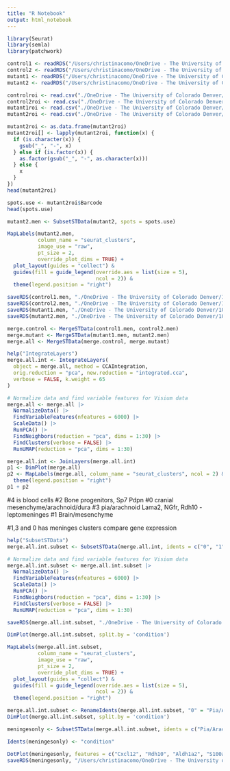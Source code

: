 ```yaml
---
title: "R Notebook"
output: html_notebook
---
```


```r
library(Seurat)
library(semla)
library(patchwork)
```

```r
control1 <- readRDS("/Users/christinacomo/OneDrive - The University of Colorado Denver/10xVisium/Spatial/RDSfiles/control1.semla.rds")
control2 <- readRDS("/Users/christinacomo/OneDrive - The University of Colorado Denver/10xVisium/Spatial/RDSfiles/control2.semla.rds")
mutant1 <- readRDS("/Users/christinacomo/OneDrive - The University of Colorado Denver/10xVisium/Spatial/RDSfiles/mutant1.semla.rds")
mutant2 <- readRDS("/Users/christinacomo/OneDrive - The University of Colorado Denver/10xVisium/Spatial/RDSfiles/mutant2.semla.rds")
```

```r
controlroi <- read.csv("./OneDrive - The University of Colorado Denver/10xVisium/Spatial/loupefiles/MeningesA.csv")
control2roi <- read.csv("./OneDrive - The University of Colorado Denver/10xVisium/Spatial/loupefiles/MeningesB.csv")
mutant1roi <- read.csv("./OneDrive - The University of Colorado Denver/10xVisium/Spatial/loupefiles/MeningesC.csv")
mutant2roi <- read.csv("./OneDrive - The University of Colorado Denver/10xVisium/Spatial/loupefiles/MeningesD.csv")
```


```r
mutant2roi <- as.data.frame(mutant2roi)
mutant2roi[] <- lapply(mutant2roi, function(x) {
  if (is.character(x)) {
    gsub("_", "-", x)
  } else if (is.factor(x)) {
    as.factor(gsub("_", "-", as.character(x)))
  } else {
    x
  }
})
head(mutant2roi)
```

```r
spots.use <- mutant2roi$Barcode
head(spots.use)
```

```r
mutant2.men <- SubsetSTData(mutant2, spots = spots.use)
```

```r
MapLabels(mutant2.men, 
          column_name = "seurat_clusters", 
          image_use = "raw", 
          pt_size = 2,
          override_plot_dims = TRUE) +
  plot_layout(guides = "collect") &
  guides(fill = guide_legend(override.aes = list(size = 5), 
                             ncol = 2)) &
  theme(legend.position = "right")
```

```r
saveRDS(control1.men, "./OneDrive - The University of Colorado Denver/10xVisium/Spatial/RDSfiles/contro1men.rds")
saveRDS(control2.men, "./OneDrive - The University of Colorado Denver/10xVisium/Spatial/RDSfiles/control2men.rds")
saveRDS(mutant1.men, "./OneDrive - The University of Colorado Denver/10xVisium/Spatial/RDSfiles/mutant1men.rds")
saveRDS(mutant2.men, "./OneDrive - The University of Colorado Denver/10xVisium/Spatial/RDSfiles/mutant2men.rds")
```


```r
merge.control <- MergeSTData(control1.men, control2.men)
merge.mutant <- MergeSTData(mutant1.men, mutant2.men)
merge.all <- MergeSTData(merge.control, merge.mutant)
```

```r
help("IntegrateLayers")
merge.all.int <- IntegrateLayers(
  object = merge.all, method = CCAIntegration,
  orig.reduction = "pca", new.reduction = "integrated.cca",
  verbose = FALSE, k.weight = 65
)
```
```r
# Normalize data and find variable features for Visium data
merge.all <- merge.all |>
  NormalizeData() |>
  FindVariableFeatures(nfeatures = 6000) |>
  ScaleData() |> 
  RunPCA() |> 
  FindNeighbors(reduction = "pca", dims = 1:30) |> 
  FindClusters(verbose = FALSE) |> 
  RunUMAP(reduction = "pca", dims = 1:30)
```

```r
merge.all.int <- JoinLayers(merge.all.int)
p1 <- DimPlot(merge.all)
p2 <- MapLabels(merge.all, column_name = "seurat_clusters", ncol = 2) &
  theme(legend.position = "right")
p1 + p2
```
#4 is blood cells 
#2 Bone progenitors, Sp7 Pdpn 
#0 cranial mesenchyme/arachnoid/dura
#3 pia/arachnoid Lama2, NGfr, Rdh10 - leptomeninges
#1 Brain/mesenchyme 

#1,3 and 0 has meninges clusters compare gene expression 

```r
help("SubsetSTData")
merge.all.int.subset <- SubsetSTData(merge.all.int, idents = c("0", "1", "2", "3"))
```

```r
# Normalize data and find variable features for Visium data
merge.all.int.subset <- merge.all.int.subset |>
  NormalizeData() |>
  FindVariableFeatures(nfeatures = 6000) |>
  ScaleData() |> 
  RunPCA() |> 
  FindNeighbors(reduction = "pca", dims = 1:30) |> 
  FindClusters(verbose = FALSE) |> 
  RunUMAP(reduction = "pca", dims = 1:30)
```

```r
saveRDS(merge.all.int.subset, "./OneDrive - The University of Colorado Denver/10xVisium/Spatial/RDSfiles/merge.all.int.subset.rds")
```


```r
DimPlot(merge.all.int.subset, split.by = 'condition')
```


```r
MapLabels(merge.all.int.subset, 
          column_name = "seurat_clusters", 
          image_use = "raw", 
          pt_size = 2,
          override_plot_dims = TRUE) +
  plot_layout(guides = "collect") &
  guides(fill = guide_legend(override.aes = list(size = 5), 
                             ncol = 2)) &
  theme(legend.position = "right")
```

```r
merge.all.int.subset <- RenameIdents(merge.all.int.subset, "0" = "Pia/Arachnoid", "1" = "Bone Progenitors", "2" = "Brain/Pia", "3" = "Cranial Mesenchyme/Arachnoid/Dura")
DimPlot(merge.all.int.subset, split.by = 'condition')
```

```r
meningesonly <- SubsetSTData(merge.all.int.subset, idents = c("Pia/Arachnoid", "Brain/Pia", "Cranial Mesencyhme/Arachnoid/Dura"))
```



```r
Idents(meningesonly) <- "condition"
```

```r
DotPlot(meningesonly, features = c("Cxcl12", "Rdh10", "Aldh1a2", "S100a6", "Crabp2", "Gja1", "Cldn11", dot.scale = 40))
saveRDS(meningesonly, "/Users/christinacomo/OneDrive - The University of Colorado Denver/10xVisium/Spatial/RDSfiles/meningesonly.rds")
```


